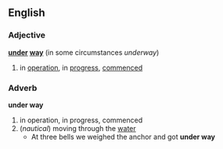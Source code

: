 ==English==
===Adjective===
'''[[under]] [[way]]'''  (in some circumstances ''underway'')
#in [[operation]], in [[progress]], [[commenced]]
===Adverb===
'''under way'''
#in operation, in progress, commenced
#(''nautical'') moving through the [[water]]
#* At three bells we weighed the anchor and got '''under way'''